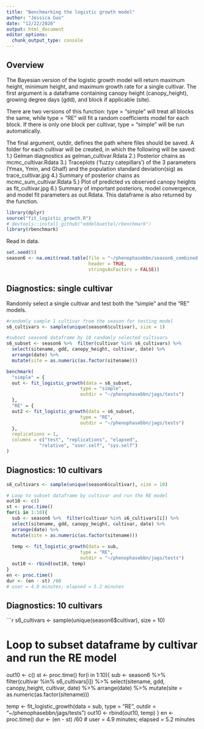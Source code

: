 ```yaml
---
title: "Benchmarking the logistic growth model"
author: "Jessica Guo"
date: "12/22/2020"
output: html_document
editor_options: 
  chunk_output_type: console
---
```


## Overview

The Bayesian version of the logistic growth model will return maximum height, minimum height, and maximum growth rate for a single cultivar. The first argument is a dataframe containing canopy height (canopy_height), growing degree days (gdd), and block if applicable (site). 

There are two versions of this function: type = "simple" will treat all blocks the same, while type = "RE" will fit a random coefficients model for each block. If there is only one block per cultivar, type = "simple" will be run automatically. 

The final argument, outdir, defines the path where files should be saved. A folder for each cultivar will be created, in which the following will be saved:
1.) Gelman diagnostics as gelman_cultivar.Rdata
2.) Posterior chains as mcmc_cultivar.Rdata
3.) Traceplots ('fuzzy catepillars') of the 3 parameters (Ymax, Ymin, and Ghalf) and the population standard deviation(sig) as trace_cultivar.jpg
4.) Summary of posterior chains as mcmc_sum_cultivar.Rdata
5.) Plot of predicted vs observed canopy heights as fit_cultivar.jpg
6.) Summary of important posteriors, model convergence, and model fit parameters as out.Rdata. This dataframe is also returned by the function. 

```r
library(dplyr)
source("fit_logistic_growth.R")
# devtools::install_github("eddelbuettel/rbenchmark")
library(rbenchmark)
```

Read in data. 

```r
set.seed(5)
season6 <- na.omit(read.table(file = "~/phenophasebbn/season6_combined.txt", sep = "\t",
                              header = TRUE,
                              stringsAsFactors = FALSE))
```

## Diagnostics: single cultivar

Randomly select a single cultivar and test both the "simple" and the "RE" models. 

```r
#randomly sample 1 cultivar from the season for testing model
s6_cultivars <- sample(unique(season6$cultivar), size = 1)

#subset season6 dataframe by 10 randomly selected cultivars
s6_subset <- season6 %>%  filter(cultivar %in% s6_cultivars) %>% 
  select(sitename, gdd, canopy_height, cultivar, date) %>% 
  arrange(date) %>%
  mutate(site = as.numeric(as.factor(sitename)))

benchmark(
  "simple" = {
  out <- fit_logistic_growth(data = s6_subset,
                           type = "simple",
                           outdir = "~/phenophasebbn/jags/tests")
  },
  "RE" = {
  out2 <- fit_logistic_growth(data = s6_subset,
                           type = "RE",
                           outdir = "~/phenophasebbn/jags/tests")
  },
  replications = 1,
  columns = c("test", "replications", "elapsed",
            "relative", "user.self", "sys.self")
)

```

## Diagnostics: 10 cultivars

```r

s6_cultivars <- sample(unique(season6$cultivar), size = 10)

# Loop to subset dataframe by cultivar and run the RE model
out10 <- c()
st <- proc.time()
for(i in 1:10){
  sub <- season6 %>%  filter(cultivar %in% s6_cultivars[i]) %>% 
  select(sitename, gdd, canopy_height, cultivar, date) %>% 
  arrange(date) %>%
  mutate(site = as.numeric(as.factor(sitename)))
  
  temp <- fit_logistic_growth(data = sub,
                           type = "RE",
                           outdir = "~/phenophasebbn/jags/tests")
  out10 <- rbind(out10, temp)
}
en <- proc.time()
dur <- (en - st) /60
# user = 4.9 minutes; elapsed = 5.2 minutes
```


## Diagnostics: 10 cultivars

```r

s6_cultivars <- sample(unique(season6$cultivar), size = 10)

# Loop to subset dataframe by cultivar and run the RE model
out10 <- c()
st <- proc.time()
for(i in 1:10){
  sub <- season6 %>%  filter(cultivar %in% s6_cultivars[i]) %>% 
  select(sitename, gdd, canopy_height, cultivar, date) %>% 
  arrange(date) %>%
  mutate(site = as.numeric(as.factor(sitename)))
  
  temp <- fit_logistic_growth(data = sub,
                           type = "RE",
                           outdir = "~/phenophasebbn/jags/tests")
  out10 <- rbind(out10, temp)
}
en <- proc.time()
dur <- (en - st) /60
# user = 4.9 minutes; elapsed = 5.2 minutes
